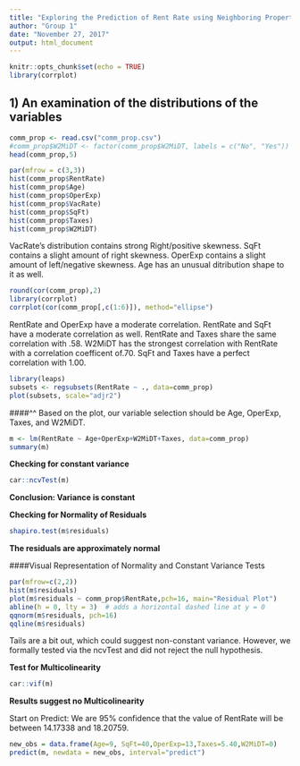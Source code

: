 ```yaml
---
title: "Exploring the Prediction of Rent Rate using Neighboring Properties Data"
author: "Group 1"
date: "November 27, 2017"
output: html_document
---
```


```r
knitr::opts_chunk$set(echo = TRUE)
library(corrplot)
```

## 1) An examination of the distributions of the variables
```r
comm_prop <- read.csv("comm_prop.csv")
#comm_prop$W2MiDT <- factor(comm_prop$W2MiDT, labels = c("No", "Yes"))
head(comm_prop,5)
```



```r
par(mfrow = c(3,3))
hist(comm_prop$RentRate)
hist(comm_prop$Age)
hist(comm_prop$OperExp)
hist(comm_prop$VacRate)
hist(comm_prop$SqFt)
hist(comm_prop$Taxes)
hist(comm_prop$W2MiDT)

```

VacRate's distribution contains strong Right/positive skewness. SqFt contains a slight amount of 
right skewness. OperExp contains a slight amount of left/negative skewness. Age has an unusual 
ditribution shape to it as well.


```r
round(cor(comm_prop),2)
library(corrplot)
corrplot(cor(comm_prop[,c(1:6)]), method="ellipse")

```


RentRate and OperExp have a moderate correlation. RentRate and SqFt have a moderate correlation as well.
RentRate and Taxes share the same correlation with .58. W2MiDT has the strongest 
correlation with RentRate with a correlation coefficent of.70. SqFt and Taxes have a perfect correlation
with 1.00.

```r
library(leaps)
subsets <- regsubsets(RentRate ~ ., data=comm_prop)
plot(subsets, scale="adjr2")

```

####^^ Based on the plot, our variable selection should be Age, OperExp, Taxes, and W2MiDT.

```r
m <- lm(RentRate ~ Age+OperExp+W2MiDT+Taxes, data=comm_prop)
summary(m)

```

**Checking for constant variance**
```r
car::ncvTest(m)

```

**Conclusion: Variance is constant**  

**Checking for Normality of Residuals**
```r
shapiro.test(m$residuals)

```

**The residuals are approximately normal**

####Visual Representation of Normality and Constant Variance Tests
```r
par(mfrow=c(2,2))
hist(m$residuals)
plot(m$residuals ~ comm_prop$RentRate,pch=16, main="Residual Plot")
abline(h = 0, lty = 3)  # adds a horizontal dashed line at y = 0
qqnorm(m$residuals, pch=16)
qqline(m$residuals)
```

Tails are a bit out, which could suggest non-constant variance. However, we formally tested via the
ncvTest and did not reject the null hypothesis.

**Test for Multicolinearity**
```r
car::vif(m)

```

**Results suggest no Multicolinearity**

Start on Predict: We are 95% confidence that the value of RentRate will be between 
14.17338 and 18.20759.
```r
new_obs = data.frame(Age=9, SqFt=40,OperExp=13,Taxes=5.40,W2MiDT=0)
predict(m, newdata = new_obs, interval="predict")
```
